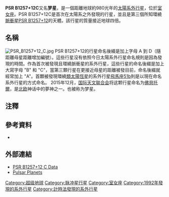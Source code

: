{{Planetbox begin 
| name = PSR B1257+12C
}}
{{Planetbox image
| image = Exoplanet Comparison PSR B1257+12 C.png
| caption = Size comparison of PSR B1257+12 C with Earth and Neptune.
<br/>(Based on selected hypothetical [[:File:Exoplanet_Comparison_PSR_B1257+12_C.png#Summary|modeled compositions]])  
}}
{{Planetbox star
| star = [[PSR_B1257+12|PSR B1257+12]]
| constell = [[室女座|室女座]]
| RA = {{RA|13|00|01}}
| DEC = {{DEC|+12|40|57}}
| dist_ly =  980
| dist_pc = 300
| class = 脈衝星
| mass = assumed 1.4
| radius = ~0.00002
| age = 0.8
}}
{{Planetbox orbit 
| semimajor = 0.46<ref name="konacki2003">{{cite journal | url=http://www.iop.org/EJ/article/1538-4357/591/2/L147/17269.html | author=Konacki, M., Wolszczan, A. | title=Masses and Orbital Inclinations of Planets in the PSR B1257+12 System | journal=The [[Astrophysical_Journal|Astrophysical Journal]] | volume=591 | issue=2 | pages=L147–L150 | year=2003 | doi=10.1086/377093 | bibcode=2003ApJ...591L.147K | arxiv=astro-ph/0305536 | access-date=2012-01-13 | archive-date=2020-01-04 | archive-url=https://web.archive.org/web/20200104010006/http://www.iop.org/EJ/article/1538-4357/591/2/L147/17269.html | dead-url=no }}</ref>
| eccentricity = 0.0252 ± 0.0002<ref name="konacki2003"/>
| period = 98.2114 ± 0.0002<ref name="konacki2003"/>
| arg_peri = 108.3 ± 0.5<ref name="konacki2003"/>
| t_peri = 2,449,766.5 ± 0.1<ref name="konacki2003"/>
| inclination = 47 ± 3<ref name="konacki2003"/><ref group="note">確定軌道傾角的方式包含了簡併法，因為無法確認行星是順時針或逆時針運動，軌道傾角另一個互補值是133 ± 3°。</ref>
}}
{{Planetbox character 
| mass_earth = 3.9 ± 0.2<ref name="konacki2003"/>
}} 
{{Planetbox discovery 
| discovery_date = 1992年1月22日
| discoverers = [[亞歷山大·沃爾茲森|亞歷山大·沃爾茲森]]
| discovery_method = 脈衝星計時法
| discovery_site = {{flag|Poland}}
| discovery_status = 已出版論文
}}
{{Planetbox reference
| star = PSR+1257%2B12
| planet = d
}}
{{Planetbox end}}

'''PSR B1257+12C'''又名'''梦星'''，是一個距離地球約980光年的[[太陽系外行星|太陽系外行星]]，位於[[室女座|室女座]]。PSR B1257+12C是首次在太陽系之外發現的行星，並且是第三個所知環繞[[脈衝星|脈衝星]][[PSR_B1257+12|PSR B1257+12]]的天體。該行星的質量接近地球四倍。

==名稱==
[[File:PSR_B1257+12_C.jpg|thumb]]
PSR B1257+12的行星命名後綴是加上字母 A 到 D（隨距離母星距離增加編號）。這些行星沒有依照今日太陽系外行星命名規則是因為發現的時間。作為首次被發現且環繞脈衝星的系外行星，這些行星的命名後綴是加上大寫字母 "B" 和 "C"，當第三顆行星在更接近母星的距離被發目前，命名後綴就經常加上 "A"。首顆被發現環繞[[類太陽恆星|類太陽恆星]]的系外行星[[飛馬座51b|飛馬座51b]]則是以現在命名系外行星的方式命名。
2015年12月，[[国际天文联合会|国际天文联合会]]将这颗行星命名为[[Phobetor|佛貝托爾]]，是[[北欧|北欧]]神话中的夢神之一。也被称为梦星。

==注釋==
<references group="note"/>

==參考資料==
{{reflist}}
* {{cite journal | bibcode=1992Natur.355..145W | author=Wolszczan, A., Frail, D. | title=A planetary system around the millisecond pulsar PSR1257 + 12 | journal=[[Nature_(journal)|Nature]] | volume=355 | issue=6356 | pages=145–147 | year=1992 | doi=10.1038/355145a0}}

==外部連結==
{{commonscat-inline}}
* [https://web.archive.org/web/20120301210031/http://www.extrasolar.net/planettour.asp?StarCatId=pulsar&PlanetId=28 PSR B1257+12 C Data]
* [https://web.archive.org/web/20051230112904/http://www.astro.psu.edu/users/alex/pulsar_planets.htm Pulsar Planets]

{{Sky|13|00|01|+|12|40|57|980}}

{{PSR B1257+12}}
[[Category:超级地球|Category:超级地球]]
[[Category:脉冲星行星|Category:脉冲星行星]]
[[Category:室女座|Category:室女座]]
[[Category:1992年發現的系外行星|Category:1992年發現的系外行星]]
[[Category:計時法發現的系外行星|Category:計時法發現的系外行星]]